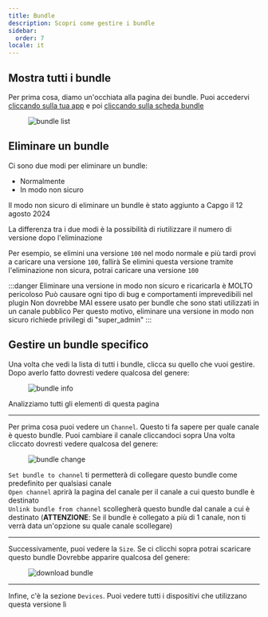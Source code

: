 ```yaml
---
title: Bundle
description: Scopri come gestire i bundle
sidebar:
  order: 7
locale: it
---
```


## Mostra tutti i bundle

Per prima cosa, diamo un'occhiata alla pagina dei bundle. Puoi accedervi [cliccando sulla tua app](/docs/webapp/main-page) e poi [cliccando sulla scheda bundle](/docs/webapp/main-app-page)

<figure><img style="margin-left: auto; margin-right: auto" src="/bundleswebp" alt="bundle list" /><figcaption></figcaption></figure>

## Eliminare un bundle

Ci sono due modi per eliminare un bundle:

 - Normalmente
 - In modo non sicuro

Il modo non sicuro di eliminare un bundle è stato aggiunto a Capgo il 12 agosto 2024

La differenza tra i due modi è la possibilità di riutilizzare il numero di versione dopo l'eliminazione

Per esempio, se elimini una versione `100` nel modo normale e più tardi provi a caricare una versione `100`, fallirà
Se elimini questa versione tramite l'eliminazione non sicura, potrai caricare una versione `100`

:::danger
Eliminare una versione in modo non sicuro e ricaricarla è MOLTO pericoloso
Può causare ogni tipo di bug e comportamenti imprevedibili nel plugin
Non dovrebbe MAI essere usato per bundle che sono stati utilizzati in un canale pubblico
Per questo motivo, eliminare una versione in modo non sicuro richiede privilegi di "super_admin"
:::

## Gestire un bundle specifico

Una volta che vedi la lista di tutti i bundle, clicca su quello che vuoi gestire. Dopo averlo fatto dovresti vedere qualcosa del genere:

<figure><img style="margin-left: auto; margin-right: auto" src="/bundle-infowebp" alt="bundle info" /><figcaption></figcaption></figure>

Analizziamo tutti gli elementi di questa pagina

---

Per prima cosa puoi vedere un `Channel`. Questo ti fa sapere per quale canale è questo bundle. Puoi cambiare il canale cliccandoci sopra
Una volta cliccato dovresti vedere qualcosa del genere:

<figure><img style="margin-left: auto; margin-right: auto" src="/bundle-changewebp" alt="bundle change" /><figcaption></figcaption></figure>

`Set bundle to channel` ti permetterà di collegare questo bundle come predefinito per qualsiasi canale\
`Open channel` aprirà la pagina del canale per il canale a cui questo bundle è destinato\
`Unlink bundle from channel` scollegherà questo bundle dal canale a cui è destinato
(**ATTENZIONE**: Se il bundle è collegato a più di 1 canale, non ti verrà data un'opzione su quale canale scollegare)

---

Successivamente, puoi vedere la `Size`. Se ci clicchi sopra potrai scaricare questo bundle
Dovrebbe apparire qualcosa del genere:
<figure><img style="margin-left: auto; margin-right: auto" src="/download-bundlewebp" alt="download bundle" /><figcaption></figcaption></figure>

---

Infine, c'è la sezione `Devices`. Puoi vedere tutti i dispositivi che utilizzano questa versione lì